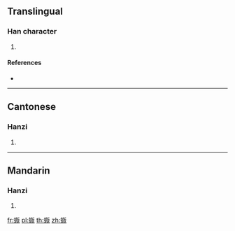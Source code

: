 {{character info/new}}
==Translingual==

===Han character===
{{Han char|rn=142|rad=虫|as=08|sn=14|four=52147|canj=LILLE}}

# {{defn|Han|sort=虫08}}

====References====
* {{Han ref|kx=1088.120|dkj=33215|dj=1554.310|hdz=42863.060|uh=8742|ud=34626|bh=E3ED|bd=58349}}

----

==Cantonese==

===Hanzi===
{{yue-hanzi|jyut=|y=baan2}}

# {{defn|lang=yue|sort=虫08}}

----

==Mandarin==

===Hanzi===
{{cmn-hanzi|pin=[[bǎn]] ([[ban3]])|wg=pan<sup>3</sup>}}

# {{defn|lang=cmn|sort=虫08}}

[[fr:蝂]]
[[pl:蝂]]
[[th:蝂]]
[[zh:蝂]]